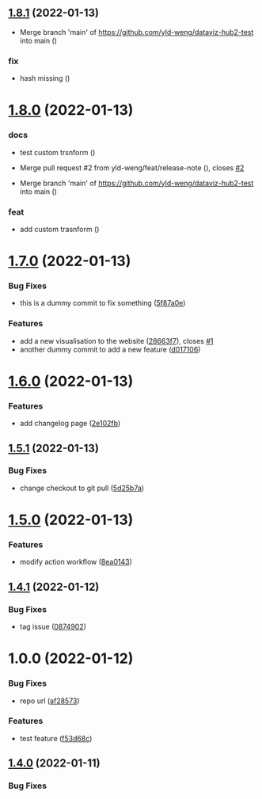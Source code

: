 ## [1.8.1](https://github.com/yld-weng/dataviz-hub2-test/compare/v1.8.0...v1.8.1) (2022-01-13)


* Merge branch 'main' of https://github.com/yld-weng/dataviz-hub2-test into main ([](https://github.com/yld-weng/dataviz-hub2-test/commit/73cf07f2ca14345f4a15979fbd454e4895c20ca2))


### fix

* hash missing ([](https://github.com/yld-weng/dataviz-hub2-test/commit/93ddbd1d162c5007ff36d0f082398f5184c65b34))

# [1.8.0](https://github.com/yld-weng/dataviz-hub2-test/compare/v1.7.0...v1.8.0) (2022-01-13)


### docs

* test custom trsnform ([](https://github.com/yld-weng/dataviz-hub2-test/commit/d97604a7f780d63c2cdfe25aa222acbfa2325f49))


* Merge pull request #2 from yld-weng/feat/release-note ([](https://github.com/yld-weng/dataviz-hub2-test/commit/02f09f77ebf8d0df451b6ad8f932c0baf4e4b4d5)), closes [#2](https://github.com/yld-weng/dataviz-hub2-test/issues/2)
* Merge branch 'main' of https://github.com/yld-weng/dataviz-hub2-test into main ([](https://github.com/yld-weng/dataviz-hub2-test/commit/316071653c56577f430dda73e85a7abe3238bdb7))


### feat

* add custom trasnform ([](https://github.com/yld-weng/dataviz-hub2-test/commit/6c417e245b8609ba10fa67c4e9debaf371b183b8))

# [1.7.0](https://github.com/yld-weng/dataviz-hub2-test/compare/v1.6.0...v1.7.0) (2022-01-13)


### Bug Fixes

* this is a dummy commit to fix something ([5f87a0e](https://github.com/yld-weng/dataviz-hub2-test/commit/5f87a0ea14ec6ba981d98c3a812fc77cac1dc034))


### Features

* add a new visualisation to the website ([28663f7](https://github.com/yld-weng/dataviz-hub2-test/commit/28663f7b595f895bc5e305821186ddbe71b4d2e6)), closes [#1](https://github.com/yld-weng/dataviz-hub2-test/issues/1)
* another dummy commit to add a new feature ([d017106](https://github.com/yld-weng/dataviz-hub2-test/commit/d017106f4aa2dd8249ff7b7daa6e9745e093b951))

# [1.6.0](https://github.com/yld-weng/dataviz-hub2-test/compare/v1.5.1...v1.6.0) (2022-01-13)


### Features

* add changelog page ([2e102fb](https://github.com/yld-weng/dataviz-hub2-test/commit/2e102fbd5841a86eccf891a505c374fe933797d4))

## [1.5.1](https://github.com/yld-weng/dataviz-hub2-test/compare/v1.5.0...v1.5.1) (2022-01-13)


### Bug Fixes

* change checkout to git pull ([5d25b7a](https://github.com/yld-weng/dataviz-hub2-test/commit/5d25b7af5517c08fe5aae5c8dc8ecc0fa8762388))

# [1.5.0](https://github.com/yld-weng/dataviz-hub2-test/compare/v1.4.1...v1.5.0) (2022-01-13)

### Features

- modify action workflow ([8ea0143](https://github.com/yld-weng/dataviz-hub2-test/commit/8ea014352d23fa7503b65e81dfbddb32f9c4da73))

## [1.4.1](https://github.com/yld-weng/dataviz-hub2-test/compare/v1.4.0...v1.4.1) (2022-01-12)

### Bug Fixes

- tag issue ([0874902](https://github.com/yld-weng/dataviz-hub2-test/commit/0874902f26eb11343f6fea8e0431a18e80d09bd6))

# 1.0.0 (2022-01-12)

### Bug Fixes

- repo url ([af28573](https://github.com/yld-weng/dataviz-hub2-test/commit/af28573ca4e0e8f3ae58a37f914ca8efba9cf7a3))

### Features

- test feature ([f53d68c](https://github.com/yld-weng/dataviz-hub2-test/commit/f53d68c56c7a8024d7e391b0c10aa74cfb84ea39))

## [1.4.0](https://github.com/researchdata-sheffield/dataviz-hub2/compare/v1.2.3...v1.2.4) (2022-01-11)

### Bug Fixes
